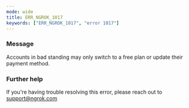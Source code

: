 ```yaml
---
mode: wide
title: ERR_NGROK_1017
keywords: ["ERR_NGROK_1017", "error 1017"]
---
```



### Message

Accounts in bad standing may only switch to a free plan or update their payment method.

<ErrorDetails />

### Further help

If you're having trouble resolving this error, please reach out to [support@ngrok.com](mailto:support@ngrok.com?subject=Help%20with%20ERR_NGROK_1017)
